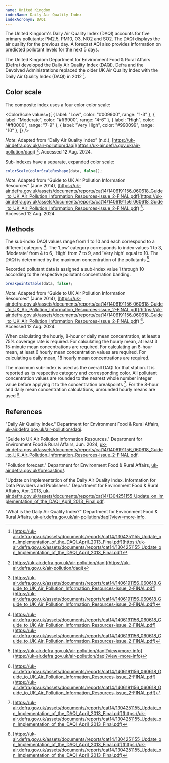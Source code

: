 ```yaml
---
name: United Kingdom
indexName: Daily Air Quality Index
indexAcronym: DAQI
---
```


The United Kingdom's Daily Air Quality Index (DAQI) accounts for five primary pollutants: PM2.5, PM10, O3, NO2 and SO2. The DAQI displays the air quality for the previous day. A forecast AQI also provides information on predicted pollutant levels for the next 5 days.

The United Kingdom Department for Environment Food & Rural Affairs (Defra) developed the Daily Air Quality Index (DAQI). Defra and the Devolved Administrations replaced the older UK Air Quality Index with the Daily Air Quality Index (DAQI) in 2012 [^3].

## Color scale



The composite index uses a four color color scale:


<ColorScale
  values={[
    { label: "Low", color: "#009900", range: "1-3" },
    { label: "Moderate", color: "#ff9900", range: "4-6" },
    { label: "High", color: "#ff0000", range: "7-9" },
    { label: "Very High", color: "#990099", range: "10" },
  ]}
/>

_Note_: Adapted from “Daily Air Quality Index” (n.d.), [https://uk-air.defra.gov.uk/air-pollution/daqi](https://uk-air.defra.gov.uk/air-pollution/daqi) [^4]. Accessed 12 Aug. 2024.

Sub-indexes have a separate, expanded color scale:

```js
colorScale(colorScaleReshape(data, false));
```

_Note_: Adapted from “Guide to UK Air Pollution Information  
Resources” (June 2014), [https://uk-air.defra.gov.uk/assets/documents/reports/cat14/1406191156_060618_Guide_to_UK_Air_Pollution_Information_Resources-issue_2-FINAL.pdf](https://uk-air.defra.gov.uk/assets/documents/reports/cat14/1406191156_060618_Guide_to_UK_Air_Pollution_Information_Resources-issue_2-FINAL.pdf) [^1]. Accessed 12 Aug. 2024.

## Methods

The sub-index DAQI values range from 1 to 10 and each correspond to a different category [^1]. The 'Low' category corresponds to index values 1 to 3, 'Moderate' from 4 to 6, 'High' from 7 to 9, and 'Very high' equal to 10. The DAQI is determined by the maximum concentration of the pollutants [^2].

Recorded pollutant data is assigned a sub-index value 1 through 10 according to the respective pollutant concentration banding.

```js
breakpointsTable(data, false);
```

_Note_: Adapted from “Guide to UK Air Pollution Information  
Resources” (June 2014), [https://uk-air.defra.gov.uk/assets/documents/reports/cat14/1406191156_060618_Guide_to_UK_Air_Pollution_Information_Resources-issue_2-FINAL.pdf](https://uk-air.defra.gov.uk/assets/documents/reports/cat14/1406191156_060618_Guide_to_UK_Air_Pollution_Information_Resources-issue_2-FINAL.pdf) [^1]. Accessed 12 Aug. 2024.

<div class="note">
  When calculating the hourly, 8-hour or daily mean concentration, at least a
  75% coverage rate is required. For calculating the hourly mean, at least 3
  15-minute mean concentrations are required. For calculating an 8-hour mean, at
  least 6 hourly mean concentration values are required. For calculating a daily
  mean, 18 hourly mean concentrations are required.
</div>

The maximum sub-index is used as the overall DAQI for that station. It is reported as its respective category and corresponding color. All pollutant concentration values are rounded to the nearest whole number integer value before applying it to the concentration breakpoints [^3]. For the 8-hour and daily mean concentration calculations, unrounded hourly means are used [^3].

## References

[^1]: [https://uk-air.defra.gov.uk/assets/documents/reports/cat14/1406191156_060618_Guide_to_UK_Air_Pollution_Information_Resources-issue_2-FINAL.pdf](https://uk-air.defra.gov.uk/assets/documents/reports/cat14/1406191156_060618_Guide_to_UK_Air_Pollution_Information_Resources-issue_2-FINAL.pdf)
[^2]: [https://uk-air.defra.gov.uk/air-pollution/daqi?view=more-info](https://uk-air.defra.gov.uk/air-pollution/daqi?view=more-info)
[^3]: [https://uk-air.defra.gov.uk/assets/documents/reports/cat14/1304251155_Update_on_Implementation_of_the_DAQI_April_2013_Final.pdf](https://uk-air.defra.gov.uk/assets/documents/reports/cat14/1304251155_Update_on_Implementation_of_the_DAQI_April_2013_Final.pdf)
[^4]: [https://uk-air.defra.gov.uk/air-pollution/daqi](https://uk-air.defra.gov.uk/air-pollution/daqi)

"Daily Air Quality Index." Department for Environment Food & Rural Affairs, [uk-air.defra.gov.uk/air-pollution/daqi](https://uk-air.defra.gov.uk/air-pollution/daqi).

"Guide to UK Air Pollution Information Resources." Department for Environment Food & Rural Affairs, Jun. 2024, [uk-air.defra.gov.uk/assets/documents/reports/cat14/1406191156_060618_Guide_to_UK_Air_Pollution_Information_Resources-issue_2-FINAL.pdf](https://uk-air.defra.gov.uk/assets/documents/reports/cat14/1406191156_060618_Guide_to_UK_Air_Pollution_Information_Resources-issue_2-FINAL.pdf).

"Pollution forecast." Department for Environment Food & Rural Affairs, [uk-air.defra.gov.uk/forecasting/](https://uk-air.defra.gov.uk/forecasting/).

"Update on Implementation of the Daily Air Quality Index. Information for Data Providers and Publishers." Department for Environment Food & Rural Affairs, Apr. 2013, [uk-air.defra.gov.uk/assets/documents/reports/cat14/1304251155_Update_on_Implementation_of_the_DAQI_April_2013_Final.pdf](https://uk-air.defra.gov.uk/assets/documents/reports/cat14/1304251155_Update_on_Implementation_of_the_DAQI_April_2013_Final.pdf).

"What is the Daily Air Quality Index?" Department for Environment Food & Rural Affairs, [uk-air.defra.gov.uk/air-pollution/daqi?view=more-info](https://uk-air.defra.gov.uk/air-pollution/daqi?view=more-info).
